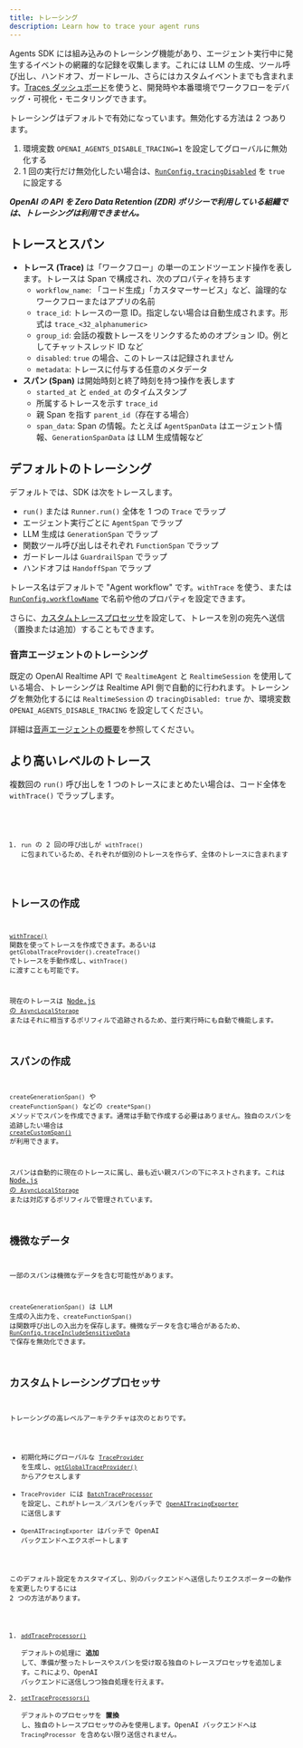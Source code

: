 ```yaml
---
title: トレーシング
description: Learn how to trace your agent runs
---
```



Agents SDK には組み込みのトレーシング機能があり、エージェント実行中に発生するイベントの網羅的な記録を収集します。これには LLM の生成、ツール呼び出し、ハンドオフ、ガードレール、さらにはカスタムイベントまでも含まれます。[Traces ダッシュボード](https://platform.openai.com/traces)を使うと、開発時や本番環境でワークフローをデバッグ・可視化・モニタリングできます。

<Aside type="note">

トレーシングはデフォルトで有効になっています。無効化する方法は 2 つあります。

1. 環境変数 `OPENAI_AGENTS_DISABLE_TRACING=1` を設定してグローバルに無効化する
2. 1 回の実行だけ無効化したい場合は、[`RunConfig.tracingDisabled`](/openai/agents-core/type-aliases/runconfig/#tracingdisabled) を `true` に設定する

**_OpenAI の API を Zero Data Retention (ZDR) ポリシーで利用している組織では、トレーシングは利用できません。_**

</Aside>

## トレースとスパン

- **トレース (Trace)** は「ワークフロー」の単一のエンドツーエンド操作を表します。トレースは Span で構成され、次のプロパティを持ちます
  - `workflow_name`: 「コード生成」「カスタマーサービス」など、論理的なワークフローまたはアプリの名前
  - `trace_id`: トレースの一意 ID。指定しない場合は自動生成されます。形式は `trace_<32_alphanumeric>`
  - `group_id`: 会話の複数トレースをリンクするためのオプション ID。例としてチャットスレッド ID など
  - `disabled`: `true` の場合、このトレースは記録されません
  - `metadata`: トレースに付与する任意のメタデータ
- **スパン (Span)** は開始時刻と終了時刻を持つ操作を表します
  - `started_at` と `ended_at` のタイムスタンプ
  - 所属するトレースを示す `trace_id`
  - 親 Span を指す `parent_id`（存在する場合）
  - `span_data`: Span の情報。たとえば `AgentSpanData` はエージェント情報、`GenerationSpanData` は LLM 生成情報など

## デフォルトのトレーシング

デフォルトでは、SDK は次をトレースします。

- `run()` または `Runner.run()` 全体を 1 つの `Trace` でラップ
- エージェント実行ごとに `AgentSpan` でラップ
- LLM 生成は `GenerationSpan` でラップ
- 関数ツール呼び出しはそれぞれ `FunctionSpan` でラップ
- ガードレールは `GuardrailSpan` でラップ
- ハンドオフは `HandoffSpan` でラップ

トレース名はデフォルトで "Agent workflow" です。`withTrace` を使う、または [`RunConfig.workflowName`](/openai/agents-core/type-aliases/runconfig/#workflowname) で名前や他のプロパティを設定できます。

さらに、[カスタムトレースプロセッサ](#custom-tracing-processors)を設定して、トレースを別の宛先へ送信（置換または追加）することもできます。

### 音声エージェントのトレーシング

既定の OpenAI Realtime API で `RealtimeAgent` と `RealtimeSession` を使用している場合、トレーシングは Realtime API 側で自動的に行われます。トレーシングを無効化するには `RealtimeSession` の `tracingDisabled: true` か、環境変数 `OPENAI_AGENTS_DISABLE_TRACING` を設定してください。

詳細は[音声エージェントの概要](/ja/guides/voice-agents)を参照してください。

## より高いレベルのトレース

複数回の `run()` 呼び出しを 1 つのトレースにまとめたい場合は、コード全体を `withTrace()` でラップします。

<Code lang="typescript" code={customTraceExample} />

1. `run` の 2 回の呼び出しが `withTrace()` に包まれているため、それぞれが個別のトレースを作らず、全体のトレースに含まれます

## トレースの作成

[`withTrace()`](/openai/agents-core/functions/withtrace/) 関数を使ってトレースを作成できます。あるいは `getGlobalTraceProvider().createTrace()` でトレースを手動作成し、`withTrace()` に渡すことも可能です。

現在のトレースは [Node.js の `AsyncLocalStorage`](https://nodejs.org/api/async_context.html#class-asynclocalstorage) またはそれに相当するポリフィルで追跡されるため、並行実行時にも自動で機能します。

## スパンの作成

`createGenerationSpan()` や `createFunctionSpan()` などの `create*Span()` メソッドでスパンを作成できます。通常は手動で作成する必要はありません。独自のスパンを追跡したい場合は [`createCustomSpan()`](/openai/agents-core/functions/createcustomspan/) が利用できます。

スパンは自動的に現在のトレースに属し、最も近い親スパンの下にネストされます。これは [Node.js の `AsyncLocalStorage`](https://nodejs.org/api/async_context.html#class-asynclocalstorage) または対応するポリフィルで管理されています。

## 機微なデータ

一部のスパンは機微なデータを含む可能性があります。

`createGenerationSpan()` は LLM 生成の入出力を、`createFunctionSpan()` は関数呼び出しの入出力を保存します。機微なデータを含む場合があるため、[`RunConfig.traceIncludeSensitiveData`](/openai/agents-core/type-aliases/runconfig/#traceincludesensitivedata) で保存を無効化できます。

## カスタムトレーシングプロセッサ

トレーシングの高レベルアーキテクチャは次のとおりです。

- 初期化時にグローバルな [`TraceProvider`](/openai/agents-core/classes/traceprovider) を生成し、[`getGlobalTraceProvider()`](/openai/agents-core/functions/getglobaltraceprovider/) からアクセスします
- `TraceProvider` には [`BatchTraceProcessor`](/openai/agents-core/classes/batchtraceprocessor/) を設定し、これがトレース／スパンをバッチで [`OpenAITracingExporter`](/openai/agents-openai/classes/openaitracingexporter/) に送信します
- `OpenAITracingExporter` はバッチで OpenAI バックエンドへエクスポートします

このデフォルト設定をカスタマイズし、別のバックエンドへ送信したりエクスポーターの動作を変更したりするには 2 つの方法があります。

1. [`addTraceProcessor()`](/openai/agents-core/functions/addtraceprocessor)  
   デフォルトの処理に **追加** して、準備が整ったトレースやスパンを受け取る独自のトレースプロセッサを追加します。これにより、OpenAI バックエンドに送信しつつ独自処理を行えます。
2. [`setTraceProcessors()`](/openai/agents-core/functions/settraceprocessors)  
   デフォルトのプロセッサを **置換** し、独自のトレースプロセッサのみを使用します。OpenAI バックエンドへは `TracingProcessor` を含めない限り送信されません。

